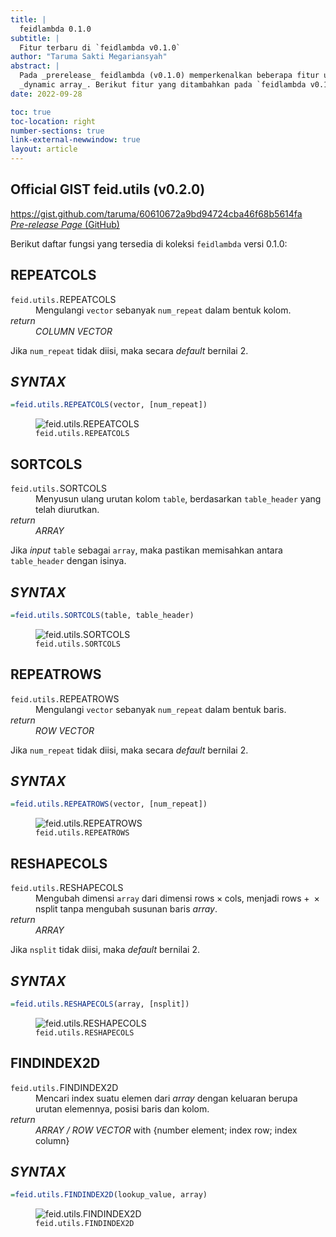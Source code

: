 ```yaml
---
title: |
  feidlambda 0.1.0
subtitle: |
  Fitur terbaru di `feidlambda v0.1.0`
author: "Taruma Sakti Megariansyah"
abstract: |
  Pada _prerelease_ feidlambda (v0.1.0) memperkenalkan beberapa fitur untuk memanipulasi
  _dynamic array_. Berikut fitur yang ditambahkan pada `feidlambda v0.1.0`: `REPEATCOLS`, `SORTCOLS`, `REPEATROWS`, `REPEATCOLS`, `FINDINDEX2D`.
date: 2022-09-28

toc: true
toc-location: right
number-sections: true
link-external-newwindow: true
layout: article
---
```


::: {.callout-important icon="false" .text-center}
## Official GIST **feid.utils** (v0.2.0)
<https://gist.github.com/taruma/60610672a9bd94724cba46f68b5614fa><br>
[_Pre-release Page_ (GitHub)](https://github.com/fiakoenjiniring/feidlambda/releases/tag/v0.1.0){.fs-6}
:::

Berikut daftar fungsi yang tersedia di koleksi `feidlambda` versi 0.1.0:

## REPEATCOLS

::: {.callout-tip appearance="minimal"}
`feid.utils.`REPEATCOLS 
: Mengulangi `vector` sebanyak `num_repeat` dalam bentuk kolom.

_return_
: _COLUMN VECTOR_
:::

::: {.column-margin .callout-warning appearance="simple"}
Jika `num_repeat` tidak diisi, maka secara _default_ bernilai 2.
::: 

::: {.callout-caution icon="false" .text-center .font-monospace}
## _SYNTAX_
```r
=feid.utils.REPEATCOLS(vector, [num_repeat])
```
:::

![`feid.utils.REPEATCOLS`](img-0-1-0/demo-feidlambda-0-1-repeatcols.gif)

## SORTCOLS

::: {.callout-tip appearance="minimal"}
`feid.utils.`SORTCOLS 
: Menyusun ulang urutan kolom `table`, berdasarkan `table_header` yang telah diurutkan.

_return_
: _ARRAY_
:::

::: {.column-margin .callout-warning appearance="simple"}
Jika _input_ `table` sebagai `array`, maka pastikan memisahkan antara `table_header` dengan isinya.
::: 

::: {.callout-caution icon="false" .text-center .font-monospace}
## _SYNTAX_
```r
=feid.utils.SORTCOLS(table, table_header)
```
:::

![`feid.utils.SORTCOLS`](img-0-1-0/demo-feidlambda-0-1-sortcols.gif)

## REPEATROWS

::: {.callout-tip appearance="minimal"}
`feid.utils.`REPEATROWS 
: Mengulangi `vector` sebanyak `num_repeat` dalam bentuk baris.

_return_
: _ROW VECTOR_
:::

::: {.column-margin .callout-warning appearance="simple"}
Jika `num_repeat` tidak diisi, maka secara _default_ bernilai 2.
::: 

::: {.callout-caution icon="false" .text-center .font-monospace}
## _SYNTAX_
```r
=feid.utils.REPEATROWS(vector, [num_repeat])
```
:::

![`feid.utils.REPEATROWS`](img-0-1-0/demo-feidlambda-0-1-repeatrows.gif)

## RESHAPECOLS

::: {.callout-tip appearance="minimal"}
`feid.utils.`RESHAPECOLS
: Mengubah dimensi `array` dari dimensi $\text{rows} \times \text{cols}$, menjadi $\text{rows} + \text{} \times \textrm{nsplit}$ tanpa mengubah susunan baris _array_.

_return_
: _ARRAY_
:::

::: {.column-margin .callout-warning appearance="simple"}
Jika `nsplit` tidak diisi, maka _default_ bernilai 2.
::: 

::: {.callout-caution icon="false" .text-center .font-monospace}
## _SYNTAX_
```r
=feid.utils.RESHAPECOLS(array, [nsplit])
```
:::

![`feid.utils.RESHAPECOLS`](img-0-1-0/demo-feidlambda-0-1-reshapecols.gif)

## FINDINDEX2D

::: {.callout-tip appearance="minimal"}
`feid.utils.`FINDINDEX2D
: Mencari index suatu elemen dari _array_ dengan keluaran berupa urutan elemennya, posisi baris dan kolom.

_return_
: _ARRAY / ROW VECTOR_ with {number element; index row; index column}
:::

::: {.callout-caution icon="false" .text-center .font-monospace}
## _SYNTAX_
```r
=feid.utils.FINDINDEX2D(lookup_value, array)
```
:::

![`feid.utils.FINDINDEX2D`](img-0-1-0/demo-feidlambda-0-1-findindex2d.gif)
